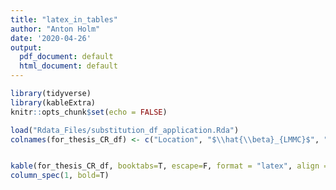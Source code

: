 ```yaml
---
title: "latex_in_tables"
author: "Anton Holm"
date: '2020-04-26'
output:
  pdf_document: default
  html_document: default
---
```


```r

library(tidyverse)
library(kableExtra)
knitr::opts_chunk$set(echo = FALSE)
```

```r
load("Rdata_Files/substitution_df_application.Rda")
colnames(for_thesis_CR_df) <- c("Location", "$\\hat{\\beta}_{LMMC}$", "sd($\\hat{\\beta}_{LMMC}$)", "$\\hat{\\beta}_{Sub}$", "sd($\\hat{\\beta}_{Sub}$)", "\\% Censored", "Sd of Location")


kable(for_thesis_CR_df, booktabs=T, escape=F, format = "latex", align = "l", caption = "Results of application of both models on data for lead concentrations in herring (Log-Scale)") %>% 
column_spec(1, bold=T)
```